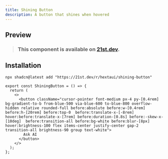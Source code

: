 ```yaml
---
title: Shining Button
description: A button that shines when hovered
---
```



## Preview

<PreviewContainer>
  <ShiningButton />
</PreviewContainer>

> ### This component is available on [21st.dev](https://tinyurl.com/mrjn2t57).

## Installation

```package-install tab="CLI"
npx shadcn@latest add "https://21st.dev/r/hextaui/shining-button"
```

```tsx title="ShiningButton.tsx" tab="Manually"
export const ShiningButton = () => {
  return (
    <>
      <button className="cursor-pointer font-medium px-4 py-[0.4rem] bg-gradient-to-b from-blue-500 via-blue-600 to-blue-800 overflow-hidden relative rounded-full before:absolute before:w-[0.4rem] before:h-[20rem] before:top-0  before:translate-x-[-8rem] hover:before:translate-x-[7rem] before:duration-[0.8s] before:-skew-x-[10deg]  before:transition-all before:bg-white before:blur-[8px] hover:brightness-100 flex items-center justify-center gap-2 transition-all brightness-90 group text-white">
        Ask AI
      </button>
    </>
  );
};
```
